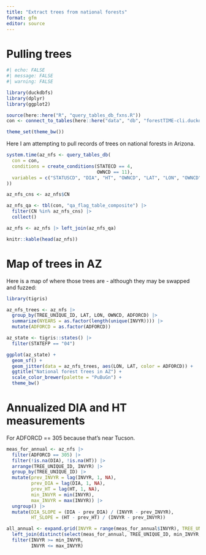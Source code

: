 ```yaml
---
title: "Extract trees from national forests"
format: gfm
editor: source
---
```


# Pulling trees

```r
#| echo: FALSE
#| message: FALSE
#| warning: FALSE

library(duckdbfs)
library(dplyr)
library(ggplot2)

source(here::here("R", "query_tables_db_fxns.R"))
con <- connect_to_tables(here::here("data", "db", "forestTIME-cli.duckdb"))

theme_set(theme_bw())

```

Here I am attempting to pull records of trees on national forests in Arizona.

```r

system.time(az_nfs <- query_tables_db(
  con = con,
  conditions = create_conditions(STATECD == 4,
                                 OWNCD == 11),
  variables = c("STATUSCD", "DIA", "HT", "OWNCD", "LAT", "LON", "OWNCD", "ADFORCD")
))

az_nfs_cns <- az_nfs$CN

az_nfs_qa <- tbl(con, "qa_flag_table_composite") |>
  filter(CN %in% az_nfs_cns) |>
  collect()

az_nfs <- az_nfs |> left_join(az_nfs_qa)

knitr::kable(head(az_nfs))

```
# Map of trees in AZ

Here is a map of where those trees are - although they may be swapped and fuzzed:


```r

library(tigris)

az_nfs_trees <- az_nfs |>
  group_by(TREE_UNIQUE_ID, LAT, LON, OWNCD, ADFORCD) |>
  summarize(NYEARS = as.factor(length(unique(INVYR)))) |>
  mutate(ADFORCD = as.factor(ADFORCD))

az_state <- tigris::states() |>
  filter(STATEFP == "04")
```


```r

ggplot(az_state) +
  geom_sf() +
  geom_jitter(data = az_nfs_trees, aes(LON, LAT, color = ADFORCD)) +
  ggtitle("National forest trees in AZ") +
  scale_color_brewer(palette = "PuBuGn") +
  theme_bw()

```

# Annualized DIA and HT measurements

For ADFORCD == 305 because that's near Tucson.

```r

meas_for_annual <- az_nfs |> 
  filter(ADFORCD == 305) |> 
  filter(!is.na(DIA), !is.na(HT)) |> 
  arrange(TREE_UNIQUE_ID, INVYR) |>
  group_by(TREE_UNIQUE_ID) |>
  mutate(prev_INVYR = lag(INVYR, 1, NA),
         prev_DIA = lag(DIA, 1, NA),
         prev_HT = lag(HT, 1, NA),
         min_INVYR = min(INVYR),
         max_INVYR = max(INVYR)) |>
  ungroup() |>
  mutate(DIA_SLOPE = (DIA - prev_DIA) / (INVYR - prev_INVYR),
         HT_SLOPE = (HT - prev_HT) / (INVYR - prev_INVYR))

all_annual <- expand.grid(INVYR = range(meas_for_annual$INVYR), TREE_UNIQUE_ID = unique(meas_for_annual$TREE_UNIQUE_ID)) |>
  left_join(distinct(select(meas_for_annual, TREE_UNIQUE_ID, min_INVYR, max_INVYR))) |>
  filter(INVYR >= min_INVYR,
         INVYR <= max_INVYR)



```



